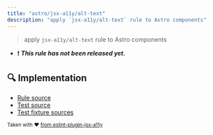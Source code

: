 ```yaml
---
title: "astro/jsx-a11y/alt-text"
description: "apply `jsx-a11y/alt-text` rule to Astro components"
---
```


> apply `jsx-a11y/alt-text` rule to Astro components

- ❗ <badge text="This rule has not been released yet." vertical="middle" type="error"> **_This rule has not been released yet._** </badge>



## 🔍 Implementation

- [Rule source](https://github.com/ota-meshi/eslint-plugin-astro/blob/main/src/rules/jsx-a11y/alt-text.ts)
- [Test source](https://github.com/ota-meshi/eslint-plugin-astro/blob/main/tests/src/rules/jsx-a11y/alt-text.ts)
- [Test fixture sources](https://github.com/ota-meshi/eslint-plugin-astro/tree/main/tests/fixtures/rules/jsx-a11y/alt-text)

<sup>Taken with ❤️ [from eslint-plugin-jsx-a11y](https://github.com/jsx-eslint/eslint-plugin-jsx-a11y/tree/HEAD/docs/rules/alt-text.md)</sup>
